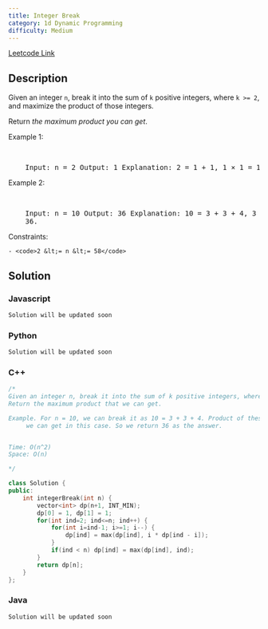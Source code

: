 ```yaml
---
title: Integer Break
category: 1d Dynamic Programming
difficulty: Medium
---
```


<Callout>

[Leetcode Link](https://leetcode.com/problems/integer-break)

</Callout>

## Description

Given an integer <code>n</code>, break it into the sum of <code>k</code> positive integers, where <code>k &gt;= 2</code>, and maximize the product of those integers.

Return _the maximum product you can get_.

Example 1:

<br />
<pre className="overflow-x-auto">
	Input: n = 2 Output: 1 Explanation: 2 = 1 + 1, 1 &times; 1 = 1.
</pre>

Example 2:

<br />
<pre className="overflow-x-auto">
	Input: n = 10 Output: 36 Explanation: 10 = 3 + 3 + 4, 3 &times; 3 &times; 4 =
	36.
</pre>

Constraints:

    - <code>2 &lt;= n &lt;= 58</code>

## Solution

### Javascript

```javascript
Solution will be updated soon
```

### Python

```python
Solution will be updated soon
```

### C++

```cpp
/*
Given an integer n, break it into the sum of k positive integers, where k >= 2, and maximize the product of those integers.
Return the maximum product that we can get.

Example. For n = 10, we can break it as 10 = 3 + 3 + 4. Product of these integers is 3 x 3 x 4 = 36, which is the maximum product that
	 we can get in this case. So we return 36 as the answer.


Time: O(n^2)
Space: O(n)

*/

class Solution {
public:
    int integerBreak(int n) {
        vector<int> dp(n+1, INT_MIN);
        dp[0] = 1, dp[1] = 1;
        for(int ind=2; ind<=n; ind++) {
            for(int i=ind-1; i>=1; i--) {
                dp[ind] = max(dp[ind], i * dp[ind - i]);
            }
            if(ind < n) dp[ind] = max(dp[ind], ind);
        }
        return dp[n];
    }
};


```

### Java

```java
Solution will be updated soon
```
